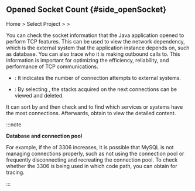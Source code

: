 ## Opened Socket Count {#side_openSocket}

Home > Select Project > <Cmdname sid="side_agentsConfiguration" className="uitext" /> > <Cmdname sid="side_openSocket" className="uitext" />

<ImgLang img='ipa-open-socket-java.png' desc='Opened Socket Count' />

You can check the socket information that the Java application opened to perform TCP features. This can be used to view the network dependency, which is the external system that the application instance depends on, such as database. You can also trace who it is making outbound calls to. This information is important for optimizing the efficiency, reliability, and performance of TCP communications. 

- <Cmdname sid="count" className="uitext" />: It indicates the number of connection attempts to external systems.

- <Cmdname sid="stack" className="uitext" />: By selecting <Cmdname sid="get_stack" className="uitext" />, the stacks acquired on the next connections can be viewed and deleted.

It can sort by <Cmdname sid="count" className="uitext" /> and then check <Cmdname sid="host" className="uitext" /> and <Cmdname sid="port" className="uitext" /> to find which services or systems have the most connections. Afterwards, obtain <Cmdname sid="stack" className="uitext" /> to view the detailed content.

:::note 

**Database and connection pool**

For example, if the <Cmdname sid="count" className="uitext" /> of 3306 <Cmdname sid="port" className="uitext" /> increases, it is possible that MySQL is not managing connections properly, such as not using the connection pool or frequently disconnecting and recreating the connection pool. To check whether the 3306 <Cmdname sid="port" className="uitext" /> is being used in which code path, you can obtain <Cmdname sid="stack" className="uitext" /> for tracing.

:::
